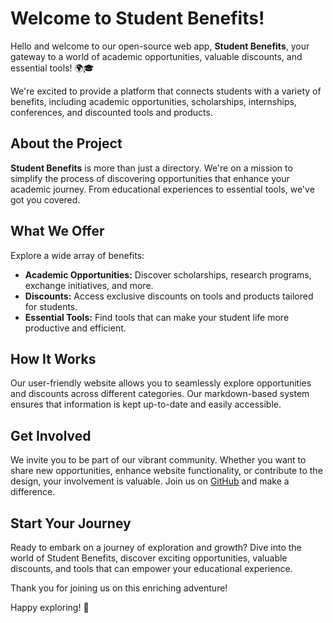 # Welcome to Student Benefits!

Hello and welcome to our open-source web app, **Student Benefits**, your gateway to a world of academic opportunities, valuable discounts, and essential tools! 🌍🎓

We're excited to provide a platform that connects students with a variety of benefits, including academic opportunities, scholarships, internships, conferences, and discounted tools and products.

## About the Project

**Student Benefits** is more than just a directory. We're on a mission to simplify the process of discovering opportunities that enhance your academic journey. From educational experiences to essential tools, we've got you covered.

## What We Offer

Explore a wide array of benefits:
- **Academic Opportunities:** Discover scholarships, research programs, exchange initiatives, and more.
- **Discounts:** Access exclusive discounts on tools and products tailored for students.
- **Essential Tools:** Find tools that can make your student life more productive and efficient.

## How It Works

Our user-friendly website allows you to seamlessly explore opportunities and discounts across different categories. Our markdown-based system ensures that information is kept up-to-date and easily accessible.

## Get Involved

We invite you to be part of our vibrant community. Whether you want to share new opportunities, enhance website functionality, or contribute to the design, your involvement is valuable. Join us on [GitHub](https://github.com/kapoorsaumitra/studentbenefits) and make a difference.

## Start Your Journey

Ready to embark on a journey of exploration and growth? Dive into the world of Student Benefits, discover exciting opportunities, valuable discounts, and tools that can empower your educational experience.

Thank you for joining us on this enriching adventure!

Happy exploring! 🚀
